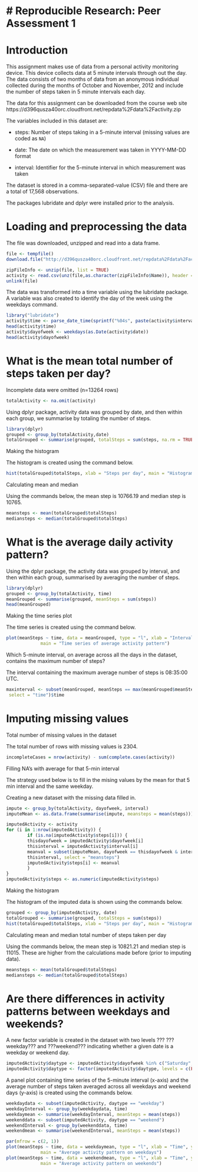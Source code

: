 # Reproducible Research: Peer Assessment 1
========================================================

# Introduction

This assignment makes use of data from a personal activity monitoring device. This device collects data at 5 minute intervals through out the day. The data consists of two months of data from an anonymous individual collected during the months of October and November, 2012 and include the number of steps taken in 5 minute intervals each day.

The data for this assignment can be downloaded from the course web site https://d396qusza40orc.cloudfront.net/repdata%2Fdata%2Factivity.zip

The variables included in this dataset are:

- steps: Number of steps taking in a 5-minute interval (missing values are coded as `NA`)

- date: The date on which the measurement was taken in YYYY-MM-DD format

- interval: Identifier for the 5-minute interval in which measurement was taken

The dataset is stored in a comma-separated-value (CSV) file and there are a total of 17,568 observations.

The packages lubridate and dplyr were installed prior to the analysis.

# Loading and preprocessing the data

The file was downloaded, unzipped and read into a data frame.

```r
file <- tempfile()
download.file("http://d396qusza40orc.cloudfront.net/repdata%2Fdata%2Factivity.zip", file)

zipFileInfo <- unzip(file, list = TRUE)
activity <- read.csv(unz(file,as.character(zipFileInfo$Name)), header = TRUE)
unlink(file)
```

The data was transformed into a time variable using the lubridate package.  A variable was also created to identify the day of the week using the weekdays command.

```r
library("lubridate")
activity$time <- parse_date_time(sprintf("%04s", paste(activity$interval)), "hm")
head(activity$time)
activity$dayofweek <- weekdays(as.Date(activity$date))
head(activity$dayofweek)
```

# What is the mean total number of steps taken per day?

Incomplete data were omitted (n=13264 rows) 

```r
totalActivity <- na.omit(activity)
```

Using dplyr package, activity data was grouped by date, and then within each group, we summarise by totaling the number of steps.

```r
library(dplyr)
grouped <- group_by(totalActivity,date)
totalGrouped <- summarise(grouped, totalSteps = sum(steps, na.rm = TRUE))
```

Making the histogram

The histogram is created using the command below.

```r
hist(totalGrouped$totalSteps, xlab = "Steps per day", main = "Histogram of steps per day", col = "red")
```

Calculating mean and median

Using the commands below, the mean step is 10766.19 and median step is 10765.

```r
meansteps <- mean(totalGrouped$totalSteps)
mediansteps <- median(totalGrouped$totalSteps)
```

# What is the average daily activity pattern?

Using the dplyr package, the activity data was grouped by interval, and then within each group, summarised by averaging the number of steps.

```r
library(dplyr)
grouped <- group_by(totalActivity, time)
meanGrouped <- summarise(grouped, meanSteps = sum(steps))
head(meanGrouped)
```

Making the time series plot

The time series is created using the command below.

```r
plot(meanSteps ~ time, data = meanGrouped, type = "l", xlab = "Interval", ylab = "Mean steps taken across all days",
             main = "Time series of average activity pattern")
```

Which 5-minute interval, on average across all the days in the dataset, contains the maximum number of steps?

The interval containing the maximum average number of steps is 08:35:00 UTC.

```r
maxinterval <- subset(meanGrouped, meanSteps == max(meanGrouped$meanSteps),
 select = "time")$time
```

# Imputing missing values

Total number of missing values in the dataset

The total number of rows with missing values is 2304.

```r
incompleteCases = nrow(activity) - sum(complete.cases(activity))
```

Filling NA's with average for that 5-min interval

The strategy used below is to fill in the mising values by the mean for that 5 min interval and the same weekday.  

Creating a new dataset with the missing data filled in.

```r
impute <- group_by(totalActivity, dayofweek, interval)
imputeMean <- as.data.frame(summarise(impute, meansteps = mean(steps)))

imputedActivity <- activity
for (i in 1:nrow(imputedActivity)) {
        if (is.na(imputedActivity$steps[i])) {
        thisdayofweek = imputedActivity$dayofweek[i]
        thisinterval = imputedActivity$interval[i]
        meanval = subset(imputeMean, dayofweek == thisdayofweek & interval ==
        thisinterval, select = "meansteps")
        imputedActivity$steps[i] <- meanval
        }
}
imputedActivity$steps <- as.numeric(imputedActivity$steps)
```

Making the histogram

The histogram of the imputed data is shown using the commands below.

```r
grouped <- group_by(imputedActivity, date)
totalGrouped <- summarise(grouped, totalSteps = sum(steps))
hist(totalGrouped$totalSteps, xlab = "Steps per day", main = "Histogram of steps per day with imputed data", col = "blue")
```

Calculating mean and median total number of steps taken per day

Using the commands below, the mean step is 10821.21 and median step is 11015.  These are higher from the calculations made before (prior to imputing data).

```r
meansteps <- mean(totalGrouped$totalSteps)
mediansteps <- median(totalGrouped$totalSteps)
```

# Are there differences in activity patterns between weekdays and weekends?

A new factor variable is created in the dataset with two levels ??? ???weekday??? and ???weekend??? indicating whether a given date is a weekday or weekend day. 

```r
imputedActivity$daytype <- imputedActivity$dayofweek %in% c("Saturday", "Sunday")
imputedActivity$daytype <- factor(imputedActivity$daytype, levels = c(FALSE, TRUE), labels = c("weekday", "weekend"))
```

A panel plot containing time series of the 5-minute interval (x-axis) and the average number of steps taken averaged across all weekdays and weekend days (y-axis) is created using the commands below.

```r
weekdaydata <- subset(imputedActivity, daytype == "weekday")
weekdayInterval <- group_by(weekdaydata, time)
weekdaymean <- summarise(weekdayInterval, meanSteps = mean(steps))
weekenddata <- subset(imputedActivity, daytype == "weekend")
weekendInterval <- group_by(weekenddata, time)
weekendmean <- summarise(weekendInterval, meanSteps = mean(steps))

par(mfrow = c(2, 1))
plot(meanSteps ~ time, data = weekdaymean, type = "l", xlab = "Time", ylab = "Mean steps",
             main = "Average activity pattern on weekdays")
plot(meanSteps ~ time, data = weekendmean, type = "l", xlab = "Time", ylab = "Mean steps",
             main = "Average activity pattern on weekends")
```
